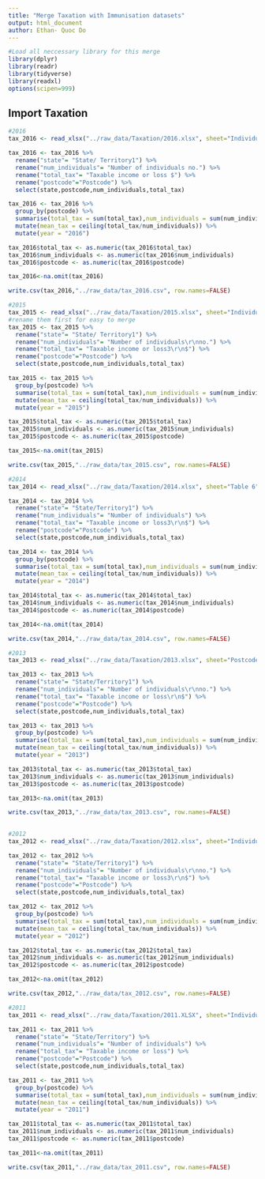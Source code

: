 ```yaml
---
title: "Merge Taxation with Immunisation datasets"
output: html_document
author: Ethan- Quoc Do
---
```



```r
#Load all neccessary library for this merge
library(dplyr)
library(readr)
library(tidyverse)
library(readxl)
options(scipen=999)

```

## Import Taxation

```r
#2016
tax_2016 <- read_xlsx("../raw_data/Taxation/2016.xlsx", sheet="Individuals Table 6B")

tax_2016 <- tax_2016 %>%
  rename("state"= "State/ Territory1") %>%
  rename("num_individuals"= "Number of individuals no.") %>%
  rename("total_tax"= "Taxable income or loss $") %>%
  rename("postcode"="Postcode") %>%
  select(state,postcode,num_individuals,total_tax)

tax_2016 <- tax_2016 %>%
  group_by(postcode) %>%
  summarise(total_tax = sum(total_tax),num_individuals = sum(num_individuals)) %>%
  mutate(mean_tax = ceiling(total_tax/num_individuals)) %>%
  mutate(year = "2016")

tax_2016$total_tax <- as.numeric(tax_2016$total_tax)
tax_2016$num_individuals <- as.numeric(tax_2016$num_individuals)
tax_2016$postcode <- as.numeric(tax_2016$postcode)

tax_2016<-na.omit(tax_2016)

write.csv(tax_2016,"../raw_data/tax_2016.csv", row.names=FALSE)

```

```r
#2015
tax_2015 <- read_xlsx("../raw_data/Taxation/2015.xlsx", sheet="Individuals Table 6B")
#rename them first for easy to merge
tax_2015 <- tax_2015 %>%
  rename("state"= "State/ Territory1") %>%
  rename("num_individuals"= "Number of individuals\r\nno.") %>%
  rename("total_tax"= "Taxable income or loss3\r\n$") %>%
  rename("postcode"="Postcode") %>%
  select(state,postcode,num_individuals,total_tax)

tax_2015 <- tax_2015 %>%
  group_by(postcode) %>%
  summarise(total_tax = sum(total_tax),num_individuals = sum(num_individuals)) %>%
  mutate(mean_tax = ceiling(total_tax/num_individuals)) %>%
  mutate(year = "2015")

tax_2015$total_tax <- as.numeric(tax_2015$total_tax)
tax_2015$num_individuals <- as.numeric(tax_2015$num_individuals)
tax_2015$postcode <- as.numeric(tax_2015$postcode)

tax_2015<-na.omit(tax_2015)

write.csv(tax_2015,"../raw_data/tax_2015.csv", row.names=FALSE)

```

```r
#2014
tax_2014 <- read_xlsx("../raw_data/Taxation/2014.xlsx", sheet="Table 6")

tax_2014 <- tax_2014 %>%
  rename("state"= "State/Territory1") %>%
  rename("num_individuals"= "Number of individuals") %>%
  rename("total_tax"= "Taxable income or loss3\r\n$") %>%
  rename("postcode"="Postcode") %>%
  select(state,postcode,num_individuals,total_tax)

tax_2014 <- tax_2014 %>%
  group_by(postcode) %>%
  summarise(total_tax = sum(total_tax),num_individuals = sum(num_individuals)) %>%
  mutate(mean_tax = ceiling(total_tax/num_individuals)) %>%
  mutate(year = "2014")

tax_2014$total_tax <- as.numeric(tax_2014$total_tax)
tax_2014$num_individuals <- as.numeric(tax_2014$num_individuals)
tax_2014$postcode <- as.numeric(tax_2014$postcode)

tax_2014<-na.omit(tax_2014)

write.csv(tax_2014,"../raw_data/tax_2014.csv", row.names=FALSE)

```

```r
#2013
tax_2013 <- read_xlsx("../raw_data/Taxation/2013.xlsx", sheet="Postcode only")

tax_2013 <- tax_2013 %>%
  rename("state"= "State/Territory1") %>%
  rename("num_individuals"= "Number of individuals\r\nno.") %>%
  rename("total_tax"= "Taxable income or loss\r\n$") %>%
  rename("postcode"="Postcode") %>%
  select(state,postcode,num_individuals,total_tax)

tax_2013 <- tax_2013 %>%
  group_by(postcode) %>%
  summarise(total_tax = sum(total_tax),num_individuals = sum(num_individuals)) %>%
  mutate(mean_tax = ceiling(total_tax/num_individuals)) %>%
  mutate(year = "2013")

tax_2013$total_tax <- as.numeric(tax_2013$total_tax)
tax_2013$num_individuals <- as.numeric(tax_2013$num_individuals)
tax_2013$postcode <- as.numeric(tax_2013$postcode)

tax_2013<-na.omit(tax_2013)

write.csv(tax_2013,"../raw_data/tax_2013.csv", row.names=FALSE)
  
```

```r
#2012
tax_2012 <- read_xlsx("../raw_data/Taxation/2012.xlsx", sheet="Individuals Tax Table 6")

tax_2012 <- tax_2012 %>%
  rename("state"= "State/Territory1") %>%
  rename("num_individuals"= "Number of individuals\r\nno.") %>%
  rename("total_tax"= "Taxable income or loss3\r\n$") %>%
  rename("postcode"="Postcode") %>%
  select(state,postcode,num_individuals,total_tax)

tax_2012 <- tax_2012 %>%
  group_by(postcode) %>%
  summarise(total_tax = sum(total_tax),num_individuals = sum(num_individuals)) %>%
  mutate(mean_tax = ceiling(total_tax/num_individuals)) %>%
  mutate(year = "2012")

tax_2012$total_tax <- as.numeric(tax_2012$total_tax)
tax_2012$num_individuals <- as.numeric(tax_2012$num_individuals)
tax_2012$postcode <- as.numeric(tax_2012$postcode)

tax_2012<-na.omit(tax_2012)

write.csv(tax_2012,"../raw_data/tax_2012.csv", row.names=FALSE)
```

```r
#2011
tax_2011 <- read_xlsx("../raw_data/Taxation/2011.XLSX", sheet="Individuals Tax Table 6a")

tax_2011 <- tax_2011 %>%
  rename("state"= "State/Territory") %>%
  rename("num_individuals"= "Number of individuals") %>%
  rename("total_tax"= "Taxable income or loss") %>%
  rename("postcode"="Postcode") %>%
  select(state,postcode,num_individuals,total_tax)

tax_2011 <- tax_2011 %>%
  group_by(postcode) %>%
  summarise(total_tax = sum(total_tax),num_individuals = sum(num_individuals)) %>%
  mutate(mean_tax = ceiling(total_tax/num_individuals)) %>%
  mutate(year = "2011")

tax_2011$total_tax <- as.numeric(tax_2011$total_tax)
tax_2011$num_individuals <- as.numeric(tax_2011$num_individuals)
tax_2011$postcode <- as.numeric(tax_2011$postcode)

tax_2011<-na.omit(tax_2011)

write.csv(tax_2011,"../raw_data/tax_2011.csv", row.names=FALSE)

```
